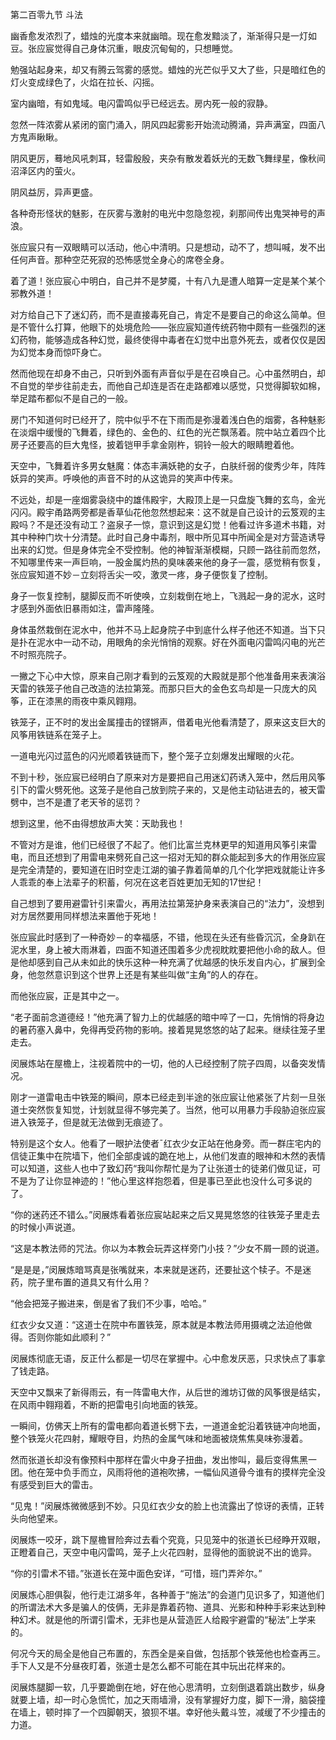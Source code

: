 

第二百零九节 斗法

幽香愈发浓烈了，蜡烛的光度本来就幽暗。现在愈发黯淡了，渐渐得只是一灯如豆。张应宸觉得自己身体沉重，眼皮沉甸甸的，只想睡觉。

勉强站起身来，却又有腾云驾雾的感觉。蜡烛的光芒似乎又大了些，只是暗红色的灯火变成绿色了，火焰在拉长、闪摇。

室内幽暗，有如鬼域。电闪雷鸣似乎已经远去。房内死一般的寂静。

忽然一阵浓雾从紧闭的窗门涌入，阴风四起雾影开始流动腾涌，异声满室，四面八方鬼声瞅瞅。

阴风更厉，蓦地风吼刺耳，轻雷殷殷，夹杂有散发着妖光的无数飞舞绿星，像秋间沼泽区内的萤火。

阴风益厉，异声更盛。

各种奇形怪状的魅影，在灰雾与激射的电光中忽隐忽视，刹那间传出鬼哭神号的声浪。

张应宸只有一双眼睛可以活动，他心中清明。只是想动，动不了，想叫喊，发不出任何声音。那种空茫死寂的恐怖感觉全身心的席卷全身。

着了道！张应宸心中明白，自己并不是梦魇，十有八九是遭人暗算一定是某个某个邪教外道！

对方给自己下了迷幻药，而不是直接毒死自己，肯定不是要自己的命这么简单。但是不管什么打算，他眼下的处境危险——张应宸知道传统药物中颇有一些强烈的迷幻药物，能够造成各种幻觉，最终使得中毒者在幻觉中出意外死去，或者仅仅是因为幻觉本身而惊吓身亡。

然而他现在却身不由己，只听到外面有声音似乎是在召唤自己。心中虽然明白，却不自觉的举步往前走去，而他自己却连是否在走路都难以感觉，只觉得脚软如棉，举足踏布都似不是自己的一般。

房门不知道何时已经开了，院中似乎不在下雨而是弥漫着浅白色的烟雾，各种魅影在淡烟中缓慢的飞舞着，绿色的、金色的、红色的光芒飘荡着。院中站立着四个比房子还要高的巨大鬼怪，披着铠甲手拿金刚杵，铜铃一般大的眼睛瞪着他。

天空中，飞舞着许多男女魅魔：体态丰满妖艳的女子，白肤纤弱的俊秀少年，阵阵妖异的笑声。呼唤他的声音不时的从这诡异的笑声中传来。

不远处，却是一座烟雾袅绕中的雄伟殿宇，大殿顶上是一只盘旋飞舞的玄鸟，金光闪闪。殿宇甬路两旁都是香草仙花他忽然想起来：这不就是自己设计的云笈观的主殿吗？不是还没有动工？盗泉子一惊，意识到这是幻觉！他看过许多道术书籍，对其中种种门坎十分清楚。此时自己身中毒剂，眼中所见耳中所闻全是对方营造诱导出来的幻觉。但是身体完全不受控制。他的神智渐渐模糊，只顾一路往前而忽然，不知哪里传来一声巨响，一股金属灼热的臭味袭来他的身子一震，感觉稍有恢复，张应宸知道不妙－立刻将舌尖一咬，激灵一疼，身子便恢复了控制。

身子一恢复控制，腿脚反而不听使唤，立刻栽倒在地上，飞溅起一身的泥水，这时才感到外面依旧暴雨如注，雷声隆隆。

身体虽然栽倒在泥水中，他并不马上起身院子中到底什么样子他还不知道。当下只是扑在泥水中一动不动，用眼角的余光悄悄的观察。好在外面电闪雷鸣闪电的光芒不时照亮院子。

一撇之下心中大惊，原来自己刚才看到的云笈观的大殿就是那个他准备用来表演浴天雷的铁笼子他自己改造的法拉第笼。而那只巨大的金色玄鸟却是一只庞大的风筝，正在漆黑的雨夜中乘风翱翔。

铁笼子，正不时的发出金属撞击的铿锵声，借着电光他看清楚了，原来这支巨大的风筝用铁链系在笼子上。

一道电光闪过蓝色的闪光顺着铁链而下，整个笼子立刻爆发出耀眼的火花。

不到十秒，张应宸已经明白了原来对方是要把自己用迷幻药诱入笼中，然后用风筝引下的雷火劈死他。这笼子是他自己放到院子来的，又是他主动钻进去的，被天雷劈中，岂不是遭了老天爷的惩罚？

想到这里，他不由得想放声大笑：天助我也！

不管对方是谁，他们已经很了不起了。他们比富兰克林更早的知道用风筝引来雷电，而且还想到了用雷电来劈死自己这一招对无知的群众能起到多大的作用张应宸是完全清楚的，要知道在旧时空走江湖的骗子靠着简单的几个化学把戏就能让许多人乖乖的奉上法辈子的积蓄，何况在这老百姓更加无知的17世纪！

自己想到了要用避雷针引来雷火，再用法拉第笼护身来表演自己的“法力”，没想到对方居然要用同样想法来置他于死地！

张应宸此时感到了一种奇妙－的幸福感，不错，他现在头还有些昏沉沉，全身趴在泥水里，身上被大雨淋着，四面不知道还围着多少虎视眈眈要把他小命的敌人。但是他却感到自己从未如此的快乐这种一种充满了优越感的快乐发自内心，扩展到全身，他忽然意识到这个世界上还是有某些叫做“主角”的人的存在。

而他张应宸，正是其中之一。

“老子面前念道德经！”他充满了智力上的优越感的暗中啐了一口，先悄悄的将身边的暑药塞入鼻中，免得再受药物的影响。接着晃晃悠悠的站了起来。继续往笼子里走去。

闵展炼站在屋檐上，注视着院中的一切，他的人已经控制了院子四周，以备突发情况。

刚才一道雷电击中铁笼的瞬间，原本已经走到半途的张应宸让他紧张了片刻一旦张道士突然恢复知觉，计划就显得不够完美了。当然，他可以用暴力手段胁迫张应宸进入铁笼子，但是就无法做到无痕迹了。

特别是这个女人。他看了一眼护法使者ˉ红衣少女正站在他身旁。而一群庄宅内的信徒正集中在院墙下，他们全部虔诚的跪在地上，从他们发直的眼神和木然的表情可以知道，这些人也中了致幻药“我叫你帮忙是为了让张道士的徒弟们做见证，可不是为了让你显神迹的！”他心里这样抱怨着，但是事已至此也没什么可多说的了。

“你的迷药还不错么。”闵展炼看着张应宸站起来之后又晃晃悠悠的往铁笼子里走去的时候小声说道。

“这是本教法师的咒法。你以为本教会玩弄这样旁门小技？”少女不屑一顾的说道。

“是是是，”闵展炼暗骂真是张嘴就来，本来就是迷药，还要扯这个犊子。不是迷药，院子里布置的道具又有什么用？

“他会把笼子搬进来，倒是省了我们不少事，哈哈。”

红衣少女又道：“这道士在院中布置铁笼，原本就是本教法师用摄魂之法迫他做得。否则你能如此顺利？”

闵展炼彻底无语，反正什么都是一切尽在掌握中。心中愈发厌恶，只求快点了事拿了钱走路。

天空中又飘来了新得雨云，有一阵雷电大作，从后世的潍坊订做的风筝很是结实，在风雨中翱翔着，不断的把雷电引向地面的铁笼。

一瞬间，仿佛天上所有的雷电都向着道长劈下去，一道道金蛇沿着铁链冲向地面，整个铁笼火花四射，耀眼夺目，灼热的金属气味和地面被烧焦焦臭味弥漫着。

然而张道长却没有像预料中那样在雷火中身子扭曲，发出惨叫，最后变得焦黑一团。他在笼中负手而立，风雨将他的道袍吹拂，一幅仙风道骨今谁有的摸样完全没有感受到巨大的雷击。

“见鬼！”闵展炼微微感到不妙。只见红衣少女的脸上也流露出了惊讶的表情，正转头向他望来。

闵展炼一咬牙，跳下屋檐冒险奔过去看个究竟，只见笼中的张道长已经睁开双眼，正瞪着自己，天空中电闪雷鸣，笼子上火花四射，显得他的面貌说不出的诡异。

“你的引雷术不错。”张道长在笼中面色安详，“可惜，班门弄斧尔。”

闵展炼心胆俱裂，他行走江湖多年，各种善于“施法”的会道门见识多了，知道他们的所谓法术大多是骗人的伎俩，无非是靠着药物、道具、光影和种种手彩来达到种种幻术。就是他的所谓引雷术，无非也是从营造匠人给殿宇避雷的“秘法”上学来的。

何况今天的局全是他自己布置的，东西全是亲自做，包括那个铁笼他也检查再三。手下人又是不分昼夜盯着，张道士是怎么都不可能在其中玩出花样来的。

闵展炼腿脚一软，几乎要跪倒在地，好在他心思清明，立刻倒退着跳出数步，纵身就要上墙，却一时心急慌忙，加之天雨墙滑，没有掌握好力度，脚下一滑，脑袋撞在墙上，顿时摔了一个四脚朝天，狼狈不堪。幸好他头戴斗笠，减缓了不少撞击的力道。

